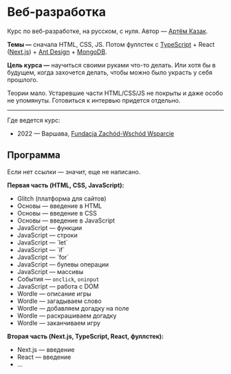 
# Веб-разработка

Курс по веб-разработке, на русском, с нуля. Автор — [Артём Казак](https://artyom.me).

**Темы —** сначала HTML, CSS, JS. Потом фуллстек с [TypeScript](https://www.typescriptlang.org/) + React ([Next.js](https://nextjs.org/)) + [Ant Design](https://ant.design/) + [MongoDB](https://www.mongodb.com/).

**Цель курса —** научиться своими руками что-то делать. Или хотя бы в будущем, когда захочется делать, чтобы можно было украсть у себя прошлого.

<p><span className="small text-muted">Теории мало. Устаревшие части HTML/CSS/JS не покрыты и даже особо не упомянуты. Готовиться к интервью придется отдельно.</span></p>

---

Где ведется курс:

* 2022 — Варшава, [Fundacja Zachód-Wschód Wsparcie](https://fzww.pl/)

## Программа

Если нет ссылки — значит, еще не написано.

**Первая часть (HTML, CSS, JavaScript):**

* <Link href="/glitch"><a>Glitch (платформа для сайтов)</a></Link>
* <Link href="/basics/1"><a>Основы — введение в HTML</a></Link>
* <Link href="/basics/2"><a>Основы — введение в CSS</a></Link>
* Основы — введение в JavaScript
* JavaScript — функции
* JavaScript — строки
* <Link href="/js/let"><a>JavaScript — `let`</a></Link>
* <Link href="/js/if"><a>JavaScript — `if`</a></Link>
* <Link href="/js/for"><a>JavaScript — `for`</a></Link>
* JavaScript — булевы операции
* <Link href="/js/arrays"><a>JavaScript — массивы</a></Link>
* События — `onclick`, `oninput`
* JavaScript — работа с DOM
* Wordle — описание игры
* Wordle — загадываем слово
* Wordle — добавляем догадку на поле
* Wordle — раскрашиваем догадку
* Wordle — заканчиваем игру

**Вторая часть (Next.js, TypeScript, React, фуллстек):**

* Next.js — введение
* React — введение
* ...